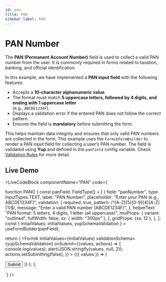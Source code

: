 ```yaml
---
id: pan
title: PAN
sidebar_label: PAN
---
```



# PAN Number
The **PAN (Permanent Account Number)** field is used to collect a valid PAN number from the user. It is commonly required in forms related to taxation, banking, and official identification.  

In this example, we have implemented a **PAN input field** with the following features:
- Accepts a **10-character alphanumeric value**.  
- The format must match **5 uppercase letters, followed by 4 digits, and ending with 1 uppercase letter**  
  (e.g., `ABCDE1234F`).  
- Displays a validation error if the entered PAN does not follow the correct pattern.  
- Ensures the field is **mandatory** before submitting the form.  

This helps maintain data integrity and ensures that only valid PAN numbers are collected in the form. 
This example uses the `FormikFormBuilder` to render a PAN input field for collecting a user’s PAN number. The field is validated using **Yup** and defined in the `panField` config variable.  Check [Validation Rules](/docs/getting-started/my-doc-configuration#validation-rules) for more detail.
## Live Demo
<LiveCodeBlock
  componentName="PAN"
  code={`

function PAN() {
  const panField: FieldType[] = [
  {
    field: "panNumber",
    type: InputTypes.TEXT,
    label: "PAN Number",
    placeholder: "Enter your PAN (e.g., ABCDE1234F)",
    validation: {
      required: true,
      pattern: /^[A-Z]{5}[0-9]{4}[A-Z]{1}$/,
      message: "Enter a valid PAN number (ABCDE1234F)",
    },
    helperText: "PAN format: 5 letters, 4 digits, 1 letter (all uppercase)",
    muiProps: {
      variant: "outlined",
      fullWidth: false,
      sx: { width: "300px" },
    },
    gridProps: {xs: 12 },
  },
];
  const { initailValues: initialValues, yupSchemaValidation } = useFormBuilder(panField);

  return (
    <Formik
      initialValues={initialValues}
      validationSchema={yupSchemaValidation}
      onSubmit={(values, actions) => {
        console.log(values);
        alert(JSON.stringify(values, null, 2));
        actions.setSubmitting(false);
      }}
    >
      {({ values }) => (
        <Form>
          <FormBuilder
            group="form"
            values={values}
            data-test="form"
            fields={panField}
          />
          <Box
            width="100%"
            display="flex"
            justifyContent="center"
            alignItems="center"
            mt={2}
          >
            <Button variant="solid" type="submit">
              Submit
            </Button>
          </Box>
        </Form>
      )}
    </Formik>
  );
};

`}
/>
